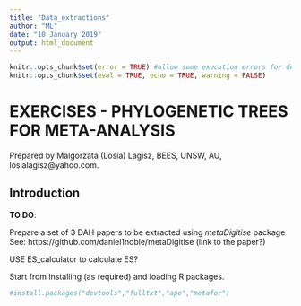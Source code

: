 ```yaml
---
title: "Data_extractions"
author: "ML"
date: "10 January 2019"
output: html_document
---
```



```r
knitr::opts_chunk$set(error = TRUE) #allow some execution errors for demonstration purposes
knitr::opts_chunk$set(eval = TRUE, echo = TRUE, warning = FALSE)
```

# EXERCISES - PHYLOGENETIC TREES FOR META-ANALYSIS 

Prepared by Malgorzata (Losia) Lagisz, BEES, UNSW, AU, losialagisz@yahoo.com.   

  
Introduction  
-------



**TO DO**:  

Prepare a set of 3 DAH papers to be extracted using *metaDigitise* package
See: https://github.com/daniel1noble/metaDigitise (link to the paper?)

USE ES_calculator to calculate ES?


Start from installing (as required) and loading R packages.   

```r
#install.packages("devtools","fulltxt","ape","metafor")

```
